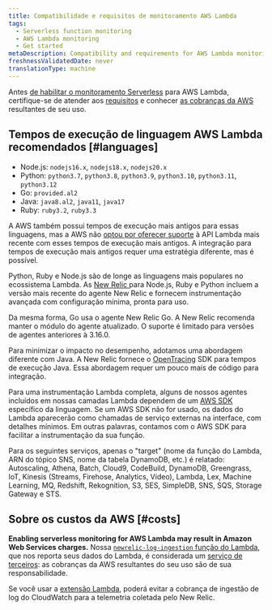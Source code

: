 ```yaml
---
title: Compatibilidade e requisitos de monitoramento AWS Lambda
tags:
  - Serverless function monitoring
  - AWS Lambda monitoring
  - Get started
metaDescription: Compatibility and requirements for AWS Lambda monitoring with New Relic.
freshnessValidatedDate: never
translationType: machine
---
```


Antes [de habilitar o monitoramento Serverless](/docs/serverless-function-monitoring/aws-lambda-monitoring/enable-lambda-monitoring) para AWS Lambda, certifique-se de atender aos [requisitos](#languages) e conhecer [as cobranças da AWS](#costs) resultantes de seu uso.

## Tempos de execução de linguagem AWS Lambda recomendados [#languages]

* Node.js: `nodejs16.x`, `nodejs18.x`, `nodejs20.x`
* Python: `python3.7`, `python3.8`, `python3.9`, `python3.10`, `python3.11`, `python3.12`
* Go: `provided.al2`
* Java: `java8.al2`, `java11`, `java17`
* Ruby: `ruby3.2`, `ruby3.3`

A AWS também possui tempos de execução mais antigos para essas linguagens, mas a AWS não [optou por oferecer suporte](https://docs.aws.amazon.com/lambda/latest/dg/lambda-runtimes.html) à API Lambda mais recente com esses tempos de execução mais antigos. A integração para tempos de execução mais antigos requer uma estratégia diferente, mas é possível.

Python, Ruby e Node.js são de longe as linguagens mais populares no ecossistema Lambda. As [New Relic ](https://layers.newrelic-external.com/)para Node.js, Ruby e Python incluem a versão mais recente do agente New Relic e fornecem instrumentação avançada com configuração mínima, pronta para uso.

Da mesma forma, Go usa o agente New Relic Go. A New Relic recomenda manter o módulo do agente atualizado. O suporte é limitado para versões de agentes anteriores à 3.16.0.

Para minimizar o impacto no desempenho, adotamos uma abordagem diferente com Java. A New Relic fornece o [OpenTracing](https://opentracing.io/) SDK para tempos de execução Java. Essa abordagem requer um pouco mais de código para integração.

Para uma instrumentação Lambda completa, alguns de nossos agentes incluídos em nossas camadas Lambda dependem de um [AWS SDK](https://aws.amazon.com/tools/#sdk) específico da linguagem. Se um AWS SDK não for usado, os dados do Lambda aparecerão como chamadas de serviço externas na interface, com detalhes mínimos. Em outras palavras, contamos com o AWS SDK para facilitar a instrumentação da sua função.

Para os seguintes serviços, apenas o "target" (nome da função do Lambda, ARN do tópico SNS, nome da tabela DynamoDB, etc.) é relatado: Autoscaling, Athena, Batch, Cloud9, CodeBuild, DynamoDB, Greengrass, IoT, Kinesis (Streams, Firehose, Analytics, Vídeo), Lambda, Lex, Machine Learning, MQ, Redshift, Rekognition, S3, SES, SimpleDB, SNS, SQS, Storage Gateway e STS.

## Sobre os custos da AWS [#costs]

<DoNotTranslate>**Enabling serverless monitoring for AWS Lambda may result in Amazon Web Services charges.**</DoNotTranslate> Nossa [`newrelic-log-ingestion` função do Lambda](/docs/install-enable-new-relics-monitoring-aws-lambda#manual-nr-lambda), que nos reporta seus dados do Lambda, é considerada um [serviço de terceiros](/docs/licenses/license-information/acceptable-use-policy/acceptable-use-policy): as cobranças da AWS resultantes do seu uso são de sua responsabilidade.

Se você usar a [extensão Lambda](https://github.com/newrelic/newrelic-lambda-extension), poderá evitar a cobrança de ingestão de log do CloudWatch para a telemetria coletada pelo New Relic.